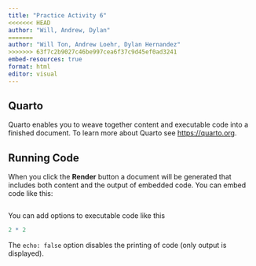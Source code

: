 ```yaml
---
title: "Practice Activity 6"
<<<<<<< HEAD
author: "Will, Andrew, Dylan"
=======
author: "Will Ton, Andrew Loehr, Dylan Hernandez"
>>>>>>> 63f7c2b9027c46be997cea6f37c9d45ef0ad3241
embed-resources: true
format: html
editor: visual
---
```


## Quarto

Quarto enables you to weave together content and executable code into a finished document. To learn more about Quarto see <https://quarto.org>.

## Running Code

When you click the **Render** button a document will be generated that includes both content and the output of embedded code. You can embed code like this:

```r

```

You can add options to executable code like this

```r
2 * 2
```

The `echo: false` option disables the printing of code (only output is displayed).
